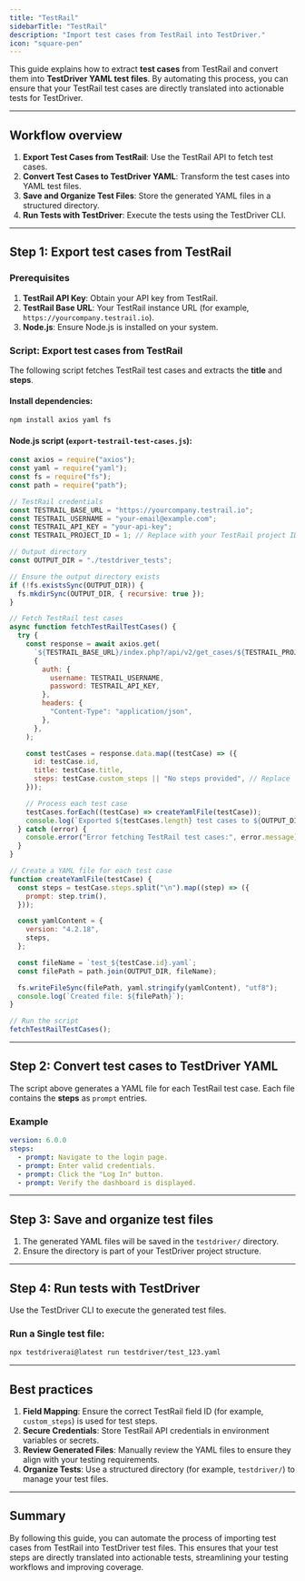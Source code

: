 ```yaml
---
title: "TestRail"
sidebarTitle: "TestRail"
description: "Import test cases from TestRail into TestDriver."
icon: "square-pen"
---
```


This guide explains how to extract **test cases** from TestRail and convert them into **TestDriver YAML test files**. By automating this process, you can ensure that your TestRail test cases are directly translated into actionable tests for TestDriver.

---

## Workflow overview

1. **Export Test Cases from TestRail**: Use the TestRail API to fetch test cases.
2. **Convert Test Cases to TestDriver YAML**: Transform the test cases into YAML test files.
3. **Save and Organize Test Files**: Store the generated YAML files in a structured directory.
4. **Run Tests with TestDriver**: Execute the tests using the TestDriver CLI.

---

## Step 1: Export test cases from TestRail

### Prerequisites

1. **TestRail API Key**: Obtain your API key from TestRail.
2. **TestRail Base URL**: Your TestRail instance URL (for example, `https://yourcompany.testrail.io`).
3. **Node.js**: Ensure Node.js is installed on your system.

### Script: Export test cases from TestRail

The following script fetches TestRail test cases and extracts the **title** and **steps**.

#### Install dependencies:

```bash
npm install axios yaml fs
```

#### Node.js script (`export-testrail-test-cases.js`):

```javascript [expandable]
const axios = require("axios");
const yaml = require("yaml");
const fs = require("fs");
const path = require("path");

// TestRail credentials
const TESTRAIL_BASE_URL = "https://yourcompany.testrail.io";
const TESTRAIL_USERNAME = "your-email@example.com";
const TESTRAIL_API_KEY = "your-api-key";
const TESTRAIL_PROJECT_ID = 1; // Replace with your TestRail project ID

// Output directory
const OUTPUT_DIR = "./testdriver_tests";

// Ensure the output directory exists
if (!fs.existsSync(OUTPUT_DIR)) {
  fs.mkdirSync(OUTPUT_DIR, { recursive: true });
}

// Fetch TestRail test cases
async function fetchTestRailTestCases() {
  try {
    const response = await axios.get(
      `${TESTRAIL_BASE_URL}/index.php?/api/v2/get_cases/${TESTRAIL_PROJECT_ID}`,
      {
        auth: {
          username: TESTRAIL_USERNAME,
          password: TESTRAIL_API_KEY,
        },
        headers: {
          "Content-Type": "application/json",
        },
      },
    );

    const testCases = response.data.map((testCase) => ({
      id: testCase.id,
      title: testCase.title,
      steps: testCase.custom_steps || "No steps provided", // Replace `custom_steps` with the field ID for test steps if applicable
    }));

    // Process each test case
    testCases.forEach((testCase) => createYamlFile(testCase));
    console.log(`Exported ${testCases.length} test cases to ${OUTPUT_DIR}`);
  } catch (error) {
    console.error("Error fetching TestRail test cases:", error.message);
  }
}

// Create a YAML file for each test case
function createYamlFile(testCase) {
  const steps = testCase.steps.split("\n").map((step) => ({
    prompt: step.trim(),
  }));

  const yamlContent = {
    version: "4.2.18",
    steps,
  };

  const fileName = `test_${testCase.id}.yaml`;
  const filePath = path.join(OUTPUT_DIR, fileName);

  fs.writeFileSync(filePath, yaml.stringify(yamlContent), "utf8");
  console.log(`Created file: ${filePath}`);
}

// Run the script
fetchTestRailTestCases();
```

---

## Step 2: Convert test cases to TestDriver YAML

The script above generates a YAML file for each TestRail test case. Each file contains the **steps** as `prompt` entries.

### Example

```yaml testdriver/test_123.yaml
version: 6.0.0
steps:
  - prompt: Navigate to the login page.
  - prompt: Enter valid credentials.
  - prompt: Click the "Log In" button.
  - prompt: Verify the dashboard is displayed.
```

---

## Step 3: Save and organize test files

1. The generated YAML files will be saved in the `testdriver/` directory.
2. Ensure the directory is part of your TestDriver project structure.

---

## Step 4: Run tests with TestDriver

Use the TestDriver CLI to execute the generated test files.

### Run a Single test file:

```bash
npx testdriverai@latest run testdriver/test_123.yaml
```

---

## Best practices

1. **Field Mapping**: Ensure the correct TestRail field ID (for example, `custom_steps`) is used for test steps.
2. **Secure Credentials**: Store TestRail API credentials in environment variables or secrets.
3. **Review Generated Files**: Manually review the YAML files to ensure they align with your testing requirements.
4. **Organize Tests**: Use a structured directory (for example, `testdriver/`) to manage your test files.

---

## Summary

By following this guide, you can automate the process of importing test cases from TestRail into TestDriver test files. This ensures that your test steps are directly translated into actionable tests, streamlining your testing workflows and improving coverage.
